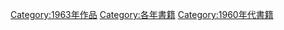 {{Commonscat|1963 books}}

[[Category:1963年作品|Category:1963年作品]]
[[Category:各年書籍|Category:各年書籍]]
[[Category:1960年代書籍|Category:1960年代書籍]]
